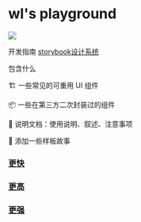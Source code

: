 
<Meta title="简介" />

<style>{`
* {
  margin: 0;
  padding: 0;
}
body {
  font: 0.8em Georgia, 'Times New Roman', Serif;
  background: #fff;
  color: #777;
}
a {
  color: #d40000;
  text-decoration: none;
}
a:hover {
  color: #8f0000;
}
p {
  line-height: 1.7em;
  margin: 0 0 15px;
  textIndent: 2em;
}
.x {
  clear: both;
}

h1 {
  float: left;
  font-size: 2em;
  font-weight: normal;
  font-style: italic;
  padding: 0 0 25px 10px;
  margin: 0 0 10px;
}
h2 {
  font-weight: normal;
  font-size: 2.6em;
  padding: 0 0 10px;
  margin: 0 0 15px;
}
h3 {
  font-size: 1.7em;
  font-weight: normal;
  margin: 0 0 20px;
}
h3 a {
  color: #222;
}

#content {
  width: 960px;
  margin: 40px auto;
}

#menu {
  float: right;
  margin: 10px 10px 0 0;
}
#menu li {
  display: inline;
  list-style: none;
}
#menu li a {
  float: left;
  margin: 0 0 0 20px;
  color: #888;
}
#menu li a:hover {
  color: #555;
}

.post {
  clear: both;
  padding: 30px 10px;
  border-top: 1px solid #ddd;
  border-bottom: 1px solid #ddd;
  margin: 0 0 40px;
}
.post .details {
  float: left;
  width: 250px;
}
.post .details .info {
  font-size: 0.9em;
  color: #999;
}
.post .details .info a {
  color: #777;
  border-bottom: 1px dotted #999;
  padding: 3px 1px;
}
.post .body {
  float: right;
  width: 618px;
  padding: 0 0 0 30px;
  border-left: 1px solid #ddd;
}

.col {
  width: 290px;
  margin: 0 40px 30px 0;
  float: left;
  font-size: 0.9em;
}
.col.last {
  margin-right: 0;
}

#footer {
  clear: both;
  border-top: 1px solid #ddd;
  padding: 20px 0;
  font-size: 0.9em;
  color: #999;
}
`}</style>

<div id="content">
  <h1>wl's playground</h1>
  <div class="post">
    <div class="details">
      <img src={Logo}/>
      <p class="info">开发指南 <a target="_blank" href="https://storybook.js.org/tutorials/design-systems-for-developers/react/en/introduction/">storybook设计系统</a></p>
    </div>
    <div class="body">
      包含什么
      <p>
        🏗 一些常见的可重用 UI 组件
      </p>
      <p>
       📦 一些在第三方二次封装过的组件
      </p>
      <p>
       📕 说明文档：使用说明、叙述、注意事项
      </p>
      <p>
       📝 添加一些样板故事
      </p>
    </div>
    <div class="x"></div>
  </div>
  
  <div class="col">
    <h3><a href="#">更快</a></h3>
  </div>
  <div class="col">
    <h3><a href="#">更高</a></h3>
  </div>
  <div class="col last">
    <h3><a href="#">更强</a></h3>
  </div>
  
  <div id="footer">
  </div>	
</div>
